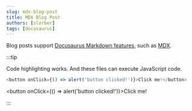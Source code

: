 ```yaml
---
slug: mdx-blog-post
title: MDX Blog Post
authors: [slorber]
tags: [docusaurus]
---
```


Blog posts support [Docusaurus Markdown features](https://docusaurus.io/docs/markdown-features), such as [MDX](https://mdxjs.com/).

:::tip

Code highlighting works. And these files can execute JavaScript code.

```js
<button onClick={() => alert('button clicked!')}>Click me!</button>
```

<button onClick={() => alert('button clicked!')}>Click me!</button>

:::
